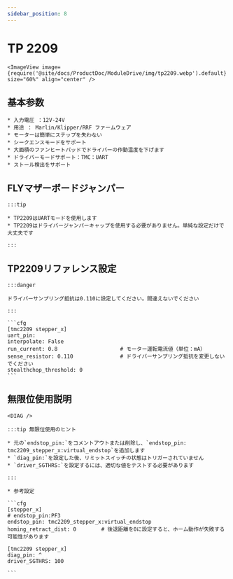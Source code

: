 ```yaml
---
sidebar_position: 8
---
```



# TP 2209

    <ImageView image={require('@site/docs/ProductDoc/ModuleDrive/img/tp2209.webp').default} size="60%" align="center" />


## 基本参数

    * 入力電圧 ：12V-24V
    * 用途 ： Marlin/Klipper/RRF ファームウェア
    * モーターは簡単にステップを失わない
    * シークエンスモードをサポート
    * 大面積のファンヒートパッドでドライバーの作動温度を下げます
    * ドライバーモードサポート：TMC：UART
    * ストール検出をサポート


## FLYマザーボードジャンパー

    :::tip

    * TP2209はUARTモードを使用します
    * TP2209はドライバージャンパーキャップを使用する必要がありません。単純な設定だけで大丈夫です
    
    :::


## TP2209リファレンス設定

    :::danger

    ドライバーサンプリング抵抗は0.110に設定してください。間違えないでください

    :::

    ```cfg
    [tmc2209 stepper_x]
    uart_pin: 
    interpolate: False
    run_current: 0.8                    # モーター運転電流値（単位：mA）
    sense_resistor: 0.110               # ドライバーサンプリング抵抗を変更しないでください
    stealthchop_threshold: 0
    ```



## 無限位使用説明

    <DIAG />

    :::tip 無限位使用のヒント

    * 元の`endstop_pin:`をコメントアウトまたは削除し、`endstop_pin: tmc2209_stepper_x:virtual_endstop`を追加します
    * `diag_pin:`を設定した後、リミットスイッチの状態はトリガーされていません
    * `driver_SGTHRS:`を設定するには、適切な値をテストする必要があります

    :::

    * 参考設定

    ```cfg
    [stepper_x]
    # endstop_pin:PF3
    endstop_pin: tmc2209_stepper_x:virtual_endstop
    homing_retract_dist: 0        # 後退距離を0に設定すると、ホーム動作が失敗する可能性があります

    [tmc2209 stepper_x]
    diag_pin: ^
    driver_SGTHRS: 100
    
    ```